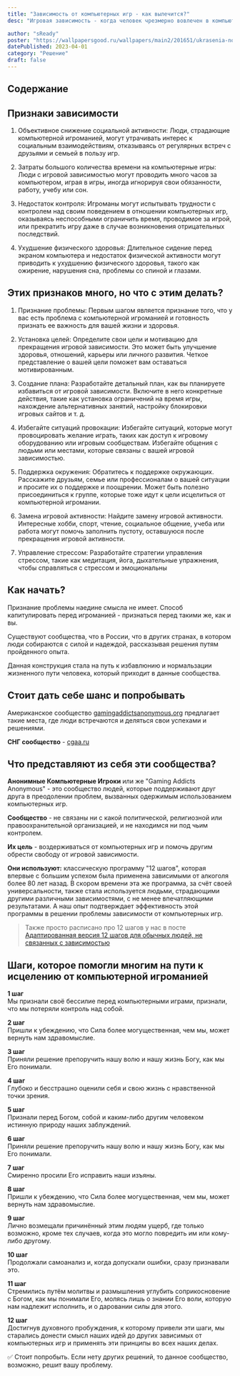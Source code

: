 ```yaml
---
title: "Зависимость от компьютерных игр - как вылечится?"
desc: "Игровая зависимость - когда человек чрезмерно вовлечен в компьютерные игры, теряет контроль и забывает о других важных аспектах жизни."

author: "sReady"
poster: "https://wallpapersgood.ru/wallpapers/main2/201651/ukrasenia-novogodnie-figurki-snegoviki-elocnye.png"
datePublished: 2023-04-01
category: "Решение"
draft: false
---
```



## Содержание

## Признаки зависимости

1. Объективное снижение социальной активности: Люди, страдающие компьютерной игроманией, могут утрачивать интерес к социальным взаимодействиям, отказываясь от регулярных встреч с друзьями и семьей в пользу игр.

2. Затраты большого количества времени на компьютерные игры: Люди с игровой зависимостью могут проводить много часов за компьютером, играя в игры, иногда игнорируя свои обязанности, работу, учебу или сон.

3. Недостаток контроля: Игроманы могут испытывать трудности с контролем над своим поведением в отношении компьютерных игр, оказываясь неспособными ограничить время, проводимое за игрой, или прекратить игру даже в случае возникновения отрицательных последствий.

4. Ухудшение физического здоровья: Длительное сидение перед экраном компьютера и недостаток физической активности могут приводить к ухудшению физического здоровья, такого как ожирение, нарушения сна, проблемы со спиной и глазами.

## Этих признаков много, но что с этим делать?

1. Признание проблемы: Первым шагом является признание того, что у вас есть проблема с компьютерной игроманией и готовность признать ее важность для вашей жизни и здоровья.

2. Установка целей: Определите свои цели и мотивацию для прекращения игровой зависимости. Это может быть улучшение здоровья, отношений, карьеры или личного развития. Четкое представление о вашей цели поможет вам оставаться мотивированным.

3. Создание плана: Разработайте детальный план, как вы планируете избавиться от игровой зависимости. Включите в него конкретные действия, такие как установка ограничений на время игры, нахождение альтернативных занятий, настройку блокировки игровых сайтов и т. д.

4. Избегайте ситуаций провокации: Избегайте ситуаций, которые могут провоцировать желание играть, таких как доступ к игровому оборудованию или игровым сообществам. Избегайте общения с людьми или местами, которые связаны с вашей игровой зависимостью.

5. Поддержка окружения: Обратитесь к поддержке окружающих. Расскажите друзьям, семье или профессионалам о вашей ситуации и просите их о поддержке и поощрении. Может быть полезно присоединиться к группе, которые тоже идут к цели исцелиться от компьютерной игромании.

6. Замена игровой активности: Найдите замену игровой активности. Интересные хобби, спорт, чтение, социальное общение, учеба или работа могут помочь заполнить пустоту, оставшуюся после прекращения игровой активности.

7. Управление стрессом: Разработайте стратегии управления стрессом, такие как медитация, йога, дыхательные упражнения, чтобы справляться с стрессом и эмоциональны

## Как начать?

Признание проблемы наедине смысла не имеет. Способ капитулировать перед игроманией - признаться перед такими же, как и вы.

Существуют сообщества, что в России, что в других странах, в котором люди собираются с силой и надеждой, рассказывая решения путям пройденного опыта.

Данная конструкция стала на путь к избавлюнию и нормальзации жизненного пути человека, который приходит в данные сообщества.

## Стоит дать себе шанс и попробывать

Американское сообщество [gamingaddictsanonymous.org](https://www.gamingaddictsanonymous.org/) предлагает такие места, где люди встречаются и деляться свои успехами и решениями.

**СНГ сообщество** - [cgaa.ru](https://cgaa.ru/)

## Что представляют из себя эти сообщества?

**Анонимные Компьютерные Игроки** или же "Gaming Addicts Anonymous" - это сообщество людей, которые поддерживают друг друга в преодолении проблем, вызванных одержимым использованием компьютерных игр.

**Сообщество** - не связаны ни с какой политической, религиозной или правоохранительной организацией, и не находимся ни под чьим контролем.

**Их цель** - воздерживаться от компьютерных игр и помочь другим обрести свободу от игровой зависимости.

**Они используют:**
классическую программу "12 шагов", которая впервые с большим успехом была применена зависимыми от алкоголя более 80 лет назад. В скором времени эта же программа, за счёт своей универсальности, также стала используется людьми, страдающими другими различными зависимостями, с не менее впечатляющими результатами. А наш опыт подтверждает эффективность этой программы в решении проблемы зависимости от компьютерных игр.

> Также просто расписано про 12 шагов у нас в посте [Адаптированная версия 12 шагов для обычных людей, не связанных с зависимостью](https://w-12.vercel.app/posts/the-usual-12-steps/)

## Шаги, которое помогли многим на пути к исцелению от компьютерной игроманией

**1 шаг** <br />
Мы признали своё бессилие перед компьютерными играми, признали, что мы потеряли контроль над собой.

**2 шаг** <br />
Пришли к убеждению, что Сила более могущественная, чем мы, может вернуть нам здравомыслие.

**3 шаг** <br />
Приняли решение препоручить нашу волю и нашу жизнь Богу, как мы Его понимали.

**4 шаг** <br />
Глубоко и бесстрашно оценили себя и свою жизнь с нравственной точки зрения.

**5 шаг** <br />
Признали перед Богом, собой и каким-либо другим человеком истинную природу наших заблуждений.

**6 шаг** <br />
Приняли решение препоручить нашу волю и нашу жизнь Богу, как мы Его понимали.

**7 шаг** <br />
Смиренно просили Его исправить наши изъяны.

**8 шаг** <br />
Пришли к убеждению, что Сила более могущественная, чем мы, может вернуть нам здравомыслие.

**9 шаг** <br />
Лично возмещали причинённый этим людям ущерб, где только возможно, кроме тех случаев, когда это могло повредить им или кому-либо другому.

**10 шаг** <br />
Продолжали самоанализ и, когда допускали ошибки, сразу признавали это.

**11 шаг** <br />
Стремились путём молитвы и размышления углубить соприкосновение с Богом, как мы понимали Его, молясь лишь о знании Его воли, которую нам надлежит исполнить, и о даровании силы для этого.

**12 шаг** <br />
Достигнув духовного пробуждения, к которому привели эти шаги, мы старались донести смысл наших идей до других зависимых от компьютерных игр и применять эти принципы во всех наших делах.

✅ Стоит попробыть. Если нету других решений, то данное сообщество, возможно, решит вашу проблему.

